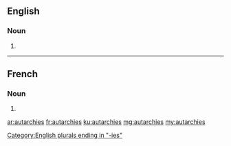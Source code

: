 ==English==

===Noun===
{{head|en|noun plural form}}

# {{plural of|autarchy|lang=en}}

[[Category:English plurals ending in "-ies"]]

----
==French==

===Noun===
{{head|fr|noun plural form|g=f}}

# {{plural of|autarchie|lang=fr}}

[[ar:autarchies]]
[[fr:autarchies]]
[[ku:autarchies]]
[[mg:autarchies]]
[[my:autarchies]]